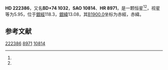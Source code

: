 {{Starbox begin
| name = HD 222386
}}
{{Starbox observe
| epoch = [[J2000.0|J2000.0]]
| constell = {{星座名待查}}<ref name=SIMBAD>{{cite web
 | url=http://simbad.u-strasbg.fr/simbad/sim-id?Ident=HR+8971
 | title=Pulsating variable Star
 | publisher=Centre de Données astronomiques de Strasbourg
 | work=SIMBAD
 | accessdate=2012-07-13
 | archive-date=2020-05-04
 | archive-url=https://web.archive.org/web/20200504124337/http://simbad.u-strasbg.fr/simbad/sim-id?Ident=HR+8971
 | dead-url=no
 }}</ref><ref name=DATA>{{cite web
 | url=http://vizier.u-strasbg.fr/viz-bin/VizieR-5?-out.add=.&-source=5050&-corr=PK=HR&-out.max=9999&HR=8971
 | title=VizieR Detailed Page
 | accessdate=2012-07-13
 | archive-date=2020-05-04
 | archive-url=https://web.archive.org/web/20200504124343/http://vizier.u-strasbg.fr/viz-bin/VizieR-5?-out.add=.&-source=5050&-corr=PK%3DHR&-out.max=9999&HR=8971
 | dead-url=no
 }}</ref>
| 星官 = 
| ra = {{RA|23|39|10.4}}<ref name=SIMBAD /><ref name=DATA />
| dec = {{DEC|+75|17|34}}<ref name=SIMBAD /><ref name=DATA />
| appmag_v = 5.95<ref name=SIMBAD /><ref name=DATA />
}}
{{Starbox character
| class = A3V<ref name=SIMBAD /><ref name=DATA />
| b-v = 0.13<ref name=SIMBAD /><ref name=DATA />
| u-b = 0.12<ref name=SIMBAD /><ref name=DATA />
| r-i = <ref name=SIMBAD /><ref name=DATA />
| variable = 
}}
{{Starbox astrometry
| radial_v = 0.12
| prop_mo_ra = 3
| parallax = 
| p_error = 
}}
{{Starbox catalog
| names =BD+74 1032，[[SAO星表|SAO]] 10814，[[HD星表|HD]] 222386，[[HR星表|HR]] 8971}}
{{Starbox reference |Simbad=HR+8971}}
{{Starbox end}}

'''HD 222386'''，又名'''BD+74 1032'''，'''SAO 10814'''、'''HR 8971'''，是一颗恒星<ref name=SIMBAD /><ref name=DATA />，视星等为5.95，位于[[銀道座標系|銀經]]118.3，[[銀道座標系|銀緯]]13.08，其[[B1900.0|B1900.0]]坐标为赤經{{RA|23|34|52.7}}，赤緯{{DEC|+74|13.08|19}}。

== 参考文献 ==
{{reflist}}

{{star-stub}}

[[Category:HD和HDE天體|222386]]
[[Category:HR天體|8971]]
[[Category:SAO天體|10814]]